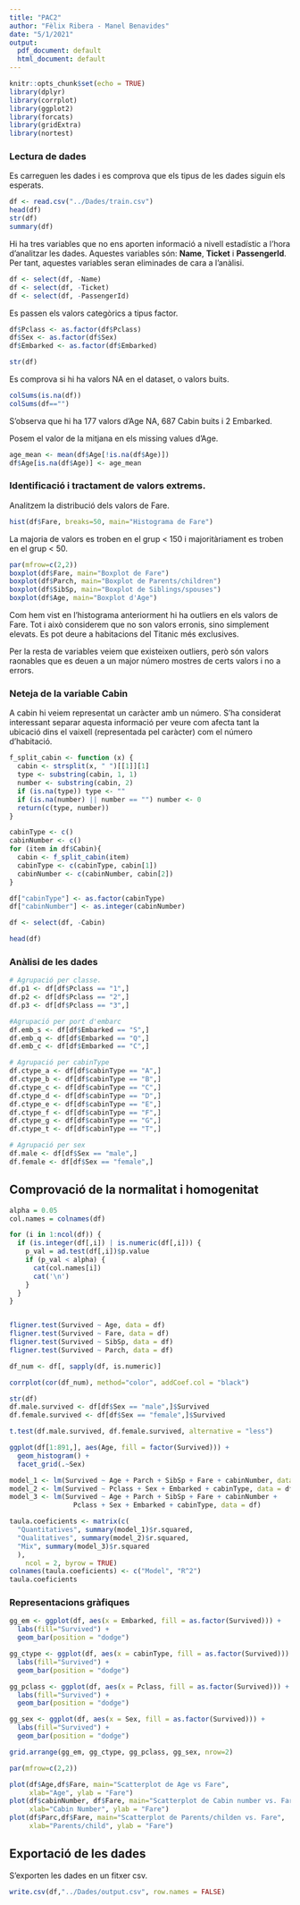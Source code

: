 ```yaml
---
title: "PAC2"
author: "Fèlix Ribera - Manel Benavides"
date: "5/1/2021"
output:
  pdf_document: default
  html_document: default
---
```


```r
knitr::opts_chunk$set(echo = TRUE)
library(dplyr)
library(corrplot)
library(ggplot2)
library(forcats)
library(gridExtra)
library(nortest)
```

### Lectura de dades

Es carreguen les dades i es comprova que els tipus de les dades siguin els esperats.
```r
df <- read.csv("../Dades/train.csv")
head(df)
str(df)
summary(df)
```

Hi ha tres variables que no ens aporten informació a nivell estadístic a l’hora d’analitzar les dades. Aquestes variables són: **Name**, **Ticket** i **PassengerId**. Per tant, aquestes variables seran eliminades de cara a l’anàlisi.


```r

df <- select(df, -Name)
df <- select(df, -Ticket)
df <- select(df, -PassengerId)

```

Es passen els valors categòrics a tipus factor.

```r

df$Pclass <- as.factor(df$Pclass)
df$Sex <- as.factor(df$Sex)
df$Embarked <- as.factor(df$Embarked)

str(df)

```

Es comprova si hi ha valors NA en el dataset, o valors buits.

```r
colSums(is.na(df))
colSums(df=="")

```

S'observa que hi ha 177 valors d'Age NA, 687 Cabin buits i 2 Embarked.


Posem el valor de la mitjana en els missing values d'Age.

```r
age_mean <- mean(df$Age[!is.na(df$Age)])
df$Age[is.na(df$Age)] <- age_mean

```


### Identificació i tractament de valors extrems.


Analitzem la distribució dels valors de Fare.

```r
hist(df$Fare, breaks=50, main="Histograma de Fare")
```

La majoria de valors es troben en el grup < 150 i majoritàriament es troben en el grup < 50. 


```r
par(mfrow=c(2,2))
boxplot(df$Fare, main="Boxplot de Fare")
boxplot(df$Parch, main="Boxplot de Parents/children")
boxplot(df$SibSp, main="Boxplot de Siblings/spouses")
boxplot(df$Age, main="Boxplot d'Age")

```

Com hem vist en l'histograma anteriorment hi ha outliers en els valors de Fare. Tot i això considerem que no son valors erronis, sino simplement elevats. Es pot deure a habitacions del Titanic més exclusives.

Per la resta de variables veiem que existeixen outliers, però són valors raonables que es deuen a un major número mostres de certs valors i no a errors.


### Neteja de la variable Cabin

A cabin hi veiem representat un caràcter amb un número. S'ha considerat interessant separar aquesta informació per veure com afecta tant la ubicació dins el vaixell (representada pel caràcter) com el número d'habitació.

``` r

f_split_cabin <- function (x) {
  cabin <- strsplit(x, " ")[[1]][1]
  type <- substring(cabin, 1, 1)
  number <- substring(cabin, 2)
  if (is.na(type)) type <- ""
  if (is.na(number) || number == "") number <- 0
  return(c(type, number))
}

cabinType <- c()
cabinNumber <- c()
for (item in df$Cabin){
  cabin <- f_split_cabin(item)
  cabinType <- c(cabinType, cabin[1])
  cabinNumber <- c(cabinNumber, cabin[2])
} 

df["cabinType"] <- as.factor(cabinType)
df["cabinNumber"] <- as.integer(cabinNumber)

df <- select(df, -Cabin)

head(df)
```


### Anàlisi de les dades


``` r

# Agrupació per classe.
df.p1 <- df[df$Pclass == "1",]
df.p2 <- df[df$Pclass == "2",]
df.p3 <- df[df$Pclass == "3",]

#Agrupació per port d'embarc
df.emb_s <- df[df$Embarked == "S",]
df.emb_q <- df[df$Embarked == "Q",]
df.emb_c <- df[df$Embarked == "C",]

# Agrupació per cabinType
df.ctype_a <- df[df$cabinType == "A",]
df.ctype_b <- df[df$cabinType == "B",]
df.ctype_c <- df[df$cabinType == "C",]
df.ctype_d <- df[df$cabinType == "D",]
df.ctype_e <- df[df$cabinType == "E",]
df.ctype_f <- df[df$cabinType == "F",]
df.ctype_g <- df[df$cabinType == "G",]
df.ctype_t <- df[df$cabinType == "T",]

# Agrupació per sex
df.male <- df[df$Sex == "male",]
df.female <- df[df$Sex == "female",]

```` 

## Comprovació de la normalitat i homogenitat


```r



alpha = 0.05
col.names = colnames(df)

for (i in 1:ncol(df)) {
  if (is.integer(df[,i]) | is.numeric(df[,i])) {
    p_val = ad.test(df[,i])$p.value
    if (p_val < alpha) {
      cat(col.names[i])
      cat('\n')
    }
  }
}


fligner.test(Survived ~ Age, data = df)
fligner.test(Survived ~ Fare, data = df)
fligner.test(Survived ~ SibSp, data = df)
fligner.test(Survived ~ Parch, data = df)

```


```r

df_num <- df[, sapply(df, is.numeric)]

corrplot(cor(df_num), method="color", addCoef.col = "black")

```

```r
str(df)
df.male.survived <- df[df$Sex == "male",]$Survived
df.female.survived <- df[df$Sex == "female",]$Survived

t.test(df.male.survived, df.female.survived, alternative = "less")

ggplot(df[1:891,], aes(Age, fill = factor(Survived))) + 
  geom_histogram() + 
  facet_grid(.~Sex) 

```

```r

model_1 <- lm(Survived ~ Age + Parch + SibSp + Fare + cabinNumber, data = df)
model_2 <- lm(Survived ~ Pclass + Sex + Embarked + cabinType, data = df)
model_3 <- lm(Survived ~ Age + Parch + SibSp + Fare + cabinNumber +
                Pclass + Sex + Embarked + cabinType, data = df)

taula.coeficients <- matrix(c(
  "Quantitatives", summary(model_1)$r.squared,
  "Qualitatives", summary(model_2)$r.squared,
  "Mix", summary(model_3)$r.squared
  ),
    ncol = 2, byrow = TRUE)
colnames(taula.coeficients) <- c("Model", "R^2")
taula.coeficients
```


### Representacions gràfiques


```r

gg_em <- ggplot(df, aes(x = Embarked, fill = as.factor(Survived))) + 
  labs(fill="Survived") +
  geom_bar(position = "dodge")

gg_ctype <- ggplot(df, aes(x = cabinType, fill = as.factor(Survived))) + 
  labs(fill="Survived") +
  geom_bar(position = "dodge")

gg_pclass <- ggplot(df, aes(x = Pclass, fill = as.factor(Survived))) + 
  labs(fill="Survived") +
  geom_bar(position = "dodge")

gg_sex <- ggplot(df, aes(x = Sex, fill = as.factor(Survived))) + 
  labs(fill="Survived") +
  geom_bar(position = "dodge")

grid.arrange(gg_em, gg_ctype, gg_pclass, gg_sex, nrow=2)
```

```r
par(mfrow=c(2,2))

plot(df$Age,df$Fare, main="Scatterplot de Age vs Fare", 
     xlab="Age", ylab = "Fare")
plot(df$cabinNumber, df$Fare, main="Scatterplot de Cabin number vs. Fare", 
     xlab="Cabin Number", ylab = "Fare")
plot(df$Parc,df$Fare, main="Scatterplot de Parents/childen vs. Fare", 
     xlab="Parents/child", ylab = "Fare")

```

## Exportació de les dades 

S'exporten les dades en un fitxer csv.

```r
write.csv(df,"../Dades/output.csv", row.names = FALSE)

```

